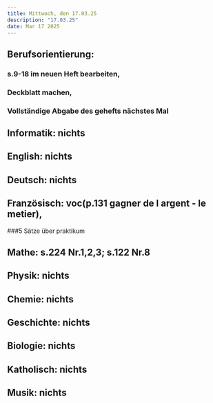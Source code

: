 ```yaml
---
title: Mittwoch, den 17.03.25
description: "17.03.25"
date: Mar 17 2025
---
```

## Berufsorientierung: 
###    s.9-18 im neuen Heft bearbeiten,
###    Deckblatt machen, 
###    Vollständige Abgabe des gehefts nächstes Mal
## Informatik: nichts
## English: nichts
## Deutsch: nichts
## Französisch: voc(p.131 gagner de l argent - le metier), 
###5 Sätze über praktikum
## Mathe: s.224 Nr.1,2,3; s.122 Nr.8
## Physik: nichts
## Chemie: nichts
## Geschichte: nichts
## Biologie: nichts
## Katholisch: nichts
## Musik: nichts